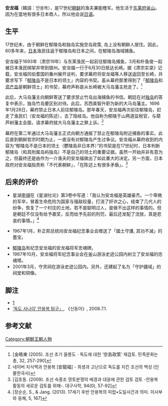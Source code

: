 {{Lead too short|time=2020-08-17T02:49:19+00:00}}
'''安龙福'''（韓語：안용복），是17世纪[[朝鲜|朝鲜]]的渔夫兼能橹军。他生活于[[东莱府|东莱府]][[釜山|釜山]]。因为在當地有很多日本商人，所以他会说[[日语|日语]]。

==生平==
17世纪末，由于朝鲜在郁陵岛和独岛实施空岛政策, 岛上没有朝鲜人居住。因此，60多年来，[[日本|日本]]渔民往返于郁陵岛和日本之间，在郁陵岛海域捕鱼。

安龙福于1693年（肃宗19年）与东莱渔民一起前往郁陵岛捕鱼，3月和朴鱼俊一起被日本渔民绑架并带到银州。安龙福一行于6月30日抵达长崎。据《肃宗实录》记载，安龙福同伯耆国的番州展开谈判，要求幕府将安龙福等人移送返回至长崎，并要求写下「[[郁陵岛|郁陵岛]]不是日本的领土」内容的书契。虽从幕府那里得到了「[[郁陵岛|郁陵岛]]和[[资产岛|资产岛]]是朝鲜领土」的书契，幕府声称是从长崎被大马岛藩主抢走了。<ref>[金晧東 (2005). 조선 초기 울릉도ㆍ독도에 대한 ‘空島政策’ 재검토. 민족문화논총, 32, 257-290]</ref>

此后，大马岛藩主向朝鲜寄送了要求禁止竹岛出海捕鱼的书信。朝廷在对[[独岛|独岛]]的答复中表示，独岛竹岛要区别对待。此后，苏西美智升职为新的大马岛藩主。1696年1月28日，幕府禁止日本人前往郁陵岛。那年春天，安龙福再次前往郁陵岛，赶走了渔民们（安龙福的陈述），去了隐岐岛。他自称为郁陵于山两道监税官，与葫芦树藩主会面，请求幕府就大马岛藩主之罪上诉。<ref>네이버 지식백과 안용복 [安龍福] - 희생과 고난으로 독도를 지킨 조선의 백성 (인물한국사)</ref>

幕府在第二年通过大马岛藩主正式向朝方通报了禁止在郁陵岛附近捕鱼的事实。此后直到朝鲜哲宗时期为止，一直没有对郁陵岛产生过争议。安龙福从幕府收到的内容为“郁陵岛不是日本的领土（鬱陵島非日本界）”的书契是在17世纪时，日本判断郁陵岛（和其附属岛屿独岛）不是自己的领土的重要证据。虽然一开始并非有意为之，但最终还是由作为一介渔夫的安龙福做出了如此重大的决定。另一方面，日本政府对安龙福指责称「不代表朝鲜」，「在陈述上有很多矛盾」。<ref>[김호동. (2009). 조선 숙종조 영토분쟁의 배경과 대응에 관한 검토 검토 -안용복 활동의 새로운 검토를 위해-. 대구사학, 94(0), 57-92]</ref>

==后来的评价==
* 星湖[[李翊|李翊]]在《星湖社论》第3卷中写道：「我认为安龙福是英雄豪杰。一个卑微的军卒，冒着生命危险为国家与强敌较量，打消了奸诈之心，结束了几代人的纷争，恢复了一个村庄的土地，若不是聪明过人，是做不出这样的事情的。但是朝廷不仅没有给予嘉奖，反而给予先前的刑罚，最后还发配了流放，真是悲哀的事情。」<ref name="jang. 2013">[장순순, S., & Jang. (2013). 17세기 후반 안용복의 피랍•도일사건과 의미. 이사부와 동해, 5, 167]</ref>

* 1967年1月，朴正熙总统向安龙福纪念事业会赠送了「國土守護, 其功不滅」的墨宝。

* [[郁陵岛|郁陵岛]]有纪念安龙福的安龙福将军忠魂碑。
* 1967年10月，安龙福将军纪念事业会在釜山游泳史迹公园内树立了安龙福的忠魂塔。
* 2001年3月，守灵祠在游泳史迹公园内。另外，还建起了名为「守护疆域」的祠堂和铜像。

==脚注==
* [https://web.archive.org/web/20051027070524/http://www.tokdo.co.kr/kor/people/ahnyb.htm]
* [http://www.donga.com/docs/magazine/shin/2008/07/08/200807080500004/200807080500004_1.html ‘독도 사나이’ 안용복 탐구」]{{Wayback|url=http://www.donga.com/docs/magazine/shin/2008/07/08/200807080500004/200807080500004_1.html |date=20081006124755 }}, 《신동아》, 2008.7.1.

== 参考文献 ==
<references />

[[Category:朝鮮王朝人物|Category:朝鮮王朝人物]]